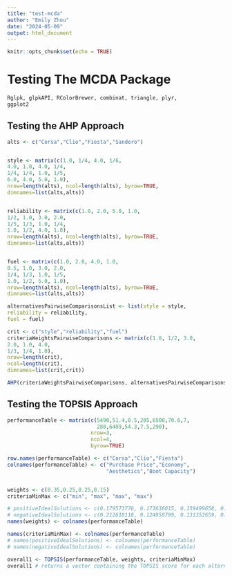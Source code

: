 ```yaml
---
title: "test-mcda"
author: "Emily Zhou"
date: "2024-05-09"
output: html_document
---
```


```r
knitr::opts_chunk$set(echo = TRUE)
```

# Testing The MCDA Package

```r
Rglpk, glpkAPI, RColorBrewer, combinat, triangle, plyr,
ggplot2
```


## Testing the AHP Approach 
```r
alts <- c("Corsa","Clio","Fiesta","Sandero")


style <- matrix(c(1.0, 1/4, 4.0, 1/6,
4.0, 1.0, 4.0, 1/4,
1/4, 1/4, 1.0, 1/5,
6.0, 4.0, 5.0, 1.0),
nrow=length(alts), ncol=length(alts), byrow=TRUE,
dimnames=list(alts,alts))


reliability <- matrix(c(1.0, 2.0, 5.0, 1.0,
1/2, 1.0, 3.0, 2.0,
1/5, 1/3, 1.0, 1/4,
1.0, 1/2, 4.0, 1.0),
nrow=length(alts), ncol=length(alts), byrow=TRUE,
dimnames=list(alts,alts))


fuel <- matrix(c(1.0, 2.0, 4.0, 1.0,
0.5, 1.0, 3.0, 2.0,
1/4, 1/3, 1.0, 1/5,
1.0, 1/2, 5.0, 1.0),
nrow=length(alts), ncol=length(alts), byrow=TRUE,
dimnames=list(alts,alts))
```


```r

alternativesPairwiseComparisonsList <- list(style = style,
reliability = reliability,
fuel = fuel)

```


```r
crit <- c("style","reliability","fuel")
criteriaWeightsPairwiseComparisons <- matrix(c(1.0, 1/2, 3.0,
2.0, 1.0, 4.0,
1/3, 1/4, 1.0),
nrow=length(crit),
ncol=length(crit),
dimnames=list(crit,crit))
```


```r
AHP(criteriaWeightsPairwiseComparisons, alternativesPairwiseComparisonsList)
```

## Testing the TOPSIS Approach

```r


performanceTable <- matrix(c(5490,51.4,8.5,285,6500,70.6,7,
                             288,6489,54.3,7.5,290),
                           nrow=3,
                           ncol=4,
                           byrow=TRUE)

row.names(performanceTable) <- c("Corsa","Clio","Fiesta")
colnames(performanceTable) <- c("Purchase Price","Economy",
                                "Aesthetics","Boot Capacity")


weights <- c(0.35,0.25,0.25,0.15)
criteriaMinMax <- c("min", "max", "max", "max")

# positiveIdealSolutions <- c(0.179573776, 0.171636015, 0.159499658, 0.087302767)
# negativeIdealSolutions <- c(0.212610118, 0.124958799, 0.131352659, 0.085797547)
names(weights) <- colnames(performanceTable)

names(criteriaMinMax) <- colnames(performanceTable)
# names(positiveIdealSolutions) <- colnames(performanceTable)
# names(negativeIdealSolutions) <- colnames(performanceTable)
```


```r
overall1 <- TOPSIS(performanceTable, weights, criteriaMinMax)
overall1 # returns a vector containing the TOPSIS score for each alternative
```



